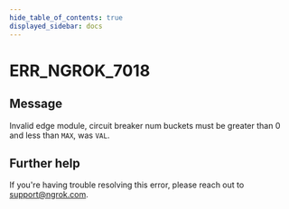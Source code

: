 ```yaml
---
hide_table_of_contents: true
displayed_sidebar: docs
---
```



# ERR_NGROK_7018

## Message

Invalid edge module, circuit breaker num buckets must be greater than 0 and less than `MAX`, was `VAL`.

<ErrorDetails error="err_ngrok_7018" />

## Further help

If you're having trouble resolving this error, please reach out to [support@ngrok.com](mailto:support@ngrok.com?subject=Help%20with%20ERR_NGROK_7018).
